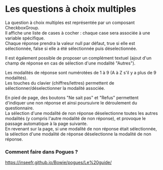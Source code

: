 # Les questions à choix multiples

La question à choix multiples est représentée par un composant CheckboxGroup.  
Il affiche une liste de cases à cocher : chaque case sera associée à une variable spécifique.  
Chaque réponse prendra la valeur null par défaut, true si elle est sélectionnée, false si elle a été sélectionnée puis déselectionnée.

Il est également possible de proposer un complément textuel (ajout d'un champ de réponse en cas de sélection d'une modalité "Autres").

Les modalités de réponse sont numérotées de 1 à 9 (A à Z s'il y a plus de 9 modalités).  
Les touches du clavier (chiffres/lettres) permettent de sélectionner/déselectionner la modalité associée.

En pied de page, des boutons "Ne sait pas" et "Refus" permettent d'indiquer une non réponse et ainsi poursuivre le déroulement du questionnaire.  
La sélection d'une modalité de non réponse déselectionne toutes les autres modalités (y compris l'autre modalité de non réponse), et provoque le passage automatique à la page suivante.  
En revenant sur la page, si une modalité de non réponse était sélectionnée, la sélection d'une modalité de réponse déselectionne la modalité de non réponse.

### Comment faire dans Pogues ?

https://inseefr.github.io/Bowie/pogues/Le%20guide/
